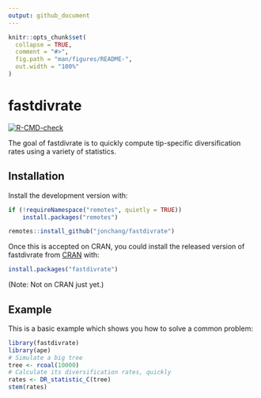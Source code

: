 ```yaml
---
output: github_document
---
```


<!-- README.md is generated from README.Rmd. Please edit that file -->

```r
knitr::opts_chunk$set(
  collapse = TRUE,
  comment = "#>",
  fig.path = "man/figures/README-",
  out.width = "100%"
)
```

# fastdivrate

<!-- badges: start -->
[![R-CMD-check](https://github.com/jonchang/fastdivrate/workflows/R-CMD-check/badge.svg)](https://github.com/jonchang/fastdivrate/actions)
<!-- badges: end -->

The goal of fastdivrate is to quickly compute tip-specific diversification rates using a variety of statistics.

## Installation

Install the development version with:

``` r
if (!requireNamespace("remotes", quietly = TRUE))
    install.packages("remotes")

remotes::install_github("jonchang/fastdivrate")
```

Once this is accepted on CRAN, you could install the released version of fastdivrate from [CRAN](https://CRAN.R-project.org) with:

``` r
install.packages("fastdivrate")
```

(Note: Not on CRAN just yet.)

## Example

This is a basic example which shows you how to solve a common problem:

```r
library(fastdivrate)
library(ape)
# Simulate a big tree
tree <- rcoal(10000)
# Calculate its diversification rates, quickly
rates <- DR_statistic_C(tree)
stem(rates)
```
